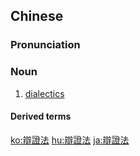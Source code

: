 {{also|辩证法}}
==Chinese==
{{zh-forms|s=辩证法|type=21}}
{{wikipedia|lang=zh}}

===Pronunciation===
{{zh-pron
|m=biànzhèngfǎ
|c=bin6 zing3 faat3
|cat=n
}}

===Noun===
{{zh-noun}}

# {{lb|zh|philosophy}} [[dialectics]]

====Derived terms====
{{zh-der|唯物辯證法}}

[[ko:辯證法]]
[[hu:辯證法]]
[[ja:辯證法]]